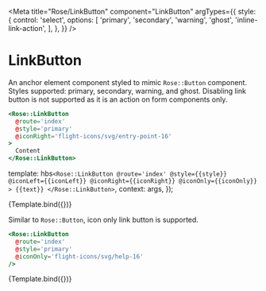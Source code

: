 
<Meta
  title="Rose/LinkButton"
  component="LinkButton"
  argTypes={{
    style: {
      control: 'select',
      options: [
        'primary',
        'secondary',
        'warning',
        'ghost',
        'inline-link-action',
      ],
    },
  }}
/>

# LinkButton

An anchor element component styled to mimic `Rose::Button` component.
Styles supported: primary, secondary, warning, and ghost.
Disabling link button is not supported as it is an action on form components only.

```handlebars
<Rose::LinkButton
  @route='index'
  @style='primary'
  @iconRight='flight-icons/svg/entry-point-16'
>
  Content
</Rose::LinkButton>
```

  template: hbs`
      <Rose::LinkButton
        @route='index'
        @style={{style}}
        @iconLeft={{iconLeft}}
        @iconRight={{iconRight}}
        @iconOnly={{iconOnly}}
      >
        {{text}}
      </Rose::LinkButton>
    `,
  context: args,
});

<Preview>
  <Story
    name="Advanced"
    args={{
      text: 'Content',
      style: 'primary',
      iconLeft: 'flight-icons/svg/check-circle-16',
      iconRight: 'flight-icons/svg/clipboard-copy-16',
    }}
    argTypes={{
      iconLeft: {
        control: 'select',
        options: [
          'flight-icons/svg/check-circle-16',
          'flight-icons/svg/clipboard-copy-16',
        ],
      },
      iconRight: {
        control: 'select',
        options: [
          'flight-icons/svg/check-circle-16',
          'flight-icons/svg/clipboard-copy-16',
        ],
      },
    }}
  >
    {Template.bind({})}
  </Story>
</Preview>

Similar to `Rose::Button`, icon only link button is supported.

```handlebars
<Rose::LinkButton
  @route='index'
  @style='primary'
  @iconOnly='flight-icons/svg/help-16'
/>
```

<Preview>
  <Story
    name="Icon Only"
    args={{
      style: 'primary',
      iconOnly: 'flight-icons/svg/check-circle-16',
    }}
    argTypes={{
      iconOnly: {
        control: 'select',
        options: [
          'flight-icons/svg/help-16',
          'flight-icons/svg/check-circle-16',
          'flight-icons/svg/clipboard-copy-16',
        ],
      },
    }}
  >
    {Template.bind({})}
  </Story>
</Preview>
